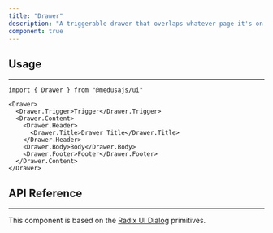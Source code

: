 ```yaml
---
title: "Drawer"
description: "A triggerable drawer that overlaps whatever page it's on."
component: true
---
```


<ComponentExample name="drawer-demo" />

## Usage

---

```tsx
import { Drawer } from "@medusajs/ui"
```

```tsx
<Drawer>
  <Drawer.Trigger>Trigger</Drawer.Trigger>
  <Drawer.Content>
    <Drawer.Header>
      <Drawer.Title>Drawer Title</Drawer.Title>
    </Drawer.Header>
    <Drawer.Body>Body</Drawer.Body>
    <Drawer.Footer>Footer</Drawer.Footer>
  </Drawer.Content>
</Drawer>
```

## API Reference

---

This component is based on the [Radix UI Dialog](https://www.radix-ui.com/primitives/docs/components/dialog) primitives.

